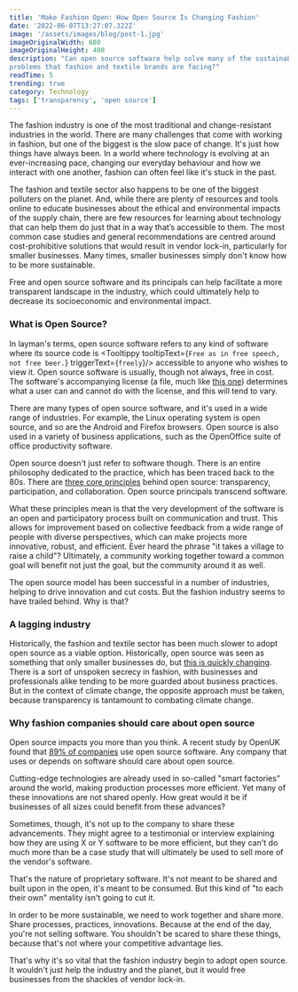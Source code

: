 ```yaml
---
title: 'Make Fashion Open: How Open Source Is Changing Fashion'
date: '2022-06-07T13:27:07.322Z'
image: '/assets/images/blog/post-1.jpg'
imageOriginalWidth: 600
imageOriginalHeight: 400
description: "Can open source software help solve many of the sustainability
problems that fashion and textile brands are facing?"
readTime: 5
trending: true
category: Technology
tags: ['transparency', 'open source']
---
```


The fashion industry is one of the most traditional and change-resistant
industries in the world. There are many challenges that come with working
in fashion, but one of the biggest is the slow pace of change. It's just how
things have always been. In a world where technology is evolving at an
ever-increasing pace, changing our everyday behaviour and how we interact
with one another, fashion can often feel like it's stuck in the past.

The fashion and textile sector also happens to be one of the biggest
polluters on the planet. And, while there are plenty of resources and tools
online to educate businesses about the ethical and environmental impacts of
the supply chain, there are few resources for learning about technology
that can help them do just that in a way that’s accessible to them. The
most common case studies and general recommendations are centred around
cost-prohibitive solutions that would result in vendor lock-in,
particularly for smaller businesses. Many times, smaller businesses simply
don't know <span className='italic'>how</span> to be more sustainable.

Free and open source software and its principals can help facilitate a more
transparent landscape in the industry, which could ultimately help to
decrease its socioeconomic and environmental impact.


### What is Open Source?

In layman's terms, open source software refers to any kind of software
where its source code is <Tooltippy tooltipText={`Free as in free speech,
not free beer.`} triggerText={`freely`}/> accessible to anyone who wishes to
view it.
Open source software is usually, though not always, free in cost. The
software's accompanying license (a file, much like [this one](https://github.com/microsoft/TypeScript/blob/main/LICENSE.txt))
determines what a user can and cannot do with the license, and this will
tend to vary.


There are many types of open source software, and it's used in a
wide range of industries. For example, the Linux operating system is open
source, and so are the Android and Firefox browsers. Open source is also
used in a variety of business applications, such as the OpenOffice suite of
office productivity software.

Open source doesn't just refer to software though. There is an entire
philosophy dedicated to the practice, which has been traced back to the
80s. There are [three core principles](https://opensource.com/principles)
behind open source: transparency, participation, and collaboration. Open
source principals transcend software.

What these principles mean is that the very development of the software is an
open and participatory process built on communication and trust. This allows
for improvement based on collective feedback from a wide range of people with
diverse perspectives, which can make projects more innovative, robust, and
efficient. Ever heard the phrase "it takes a village to raise a child"?
Ultimately, a community working together toward a common goal will
benefit not just the goal, but the community around it as well.

The open source model has been successful in a number of industries, helping
to drive innovation and cut costs. But the fashion industry seems to have
trailed behind. Why is that?

### A lagging industry

Historically, the fashion and textile sector has been much slower to adopt
open source as a viable option. Historically, open source was seen as
something that only smaller businesses do, but [this is quickly
changing](https://www.mckinsey.com/business-functions/mckinsey-digital/our-insights/open-source-e-commerce-the-next-wave-of-value-for-the-enterprise). There is a sort of unspoken secrecy in fashion, with businesses and professionals alike tending to be more guarded about business
practices. But in the context of climate change, the opposite approach must
be taken, because transparency is tantamount to combating climate change.

### Why fashion companies should care about open source

Open source impacts you more than you think. A recent study by OpenUK found
that [89% of companies](https://openuk.uk/wp-content/uploads/2021/10/openuk-state-of-open_final-version.pdf) use open source software. Any company that uses or
depends on software should care about open source.

Cutting-edge technologies are already used in so-called "smart factories"
around the world, making production processes more efficient. Yet many of
these innovations are not shared openly. How great would it be if
businesses of all sizes could benefit from these advances?

Sometimes, though, it's not up to the company to share these advancements.
They might agree to a testimonial or interview explaining how they are
using X or Y software to be more efficient, but they can't do much more
than be a case study that will ultimately be used to sell more of the
vendor's software.

That's the nature of proprietary software. It's not meant to be shared and
built upon in the open, it's meant to be consumed. But this kind of "to each
their own" mentality isn't going to cut it.

In order to be more sustainable, we need to work together and share
more. Share processes, practices, innovations. Because at the end of the
day, you're not selling software. You shouldn't be scared to share these
things, because that's not where your competitive advantage lies.

That's why it's so vital that the fashion industry begin to adopt open
source. It wouldn't just help the industry and the planet, but it would free
businesses from the shackles of vendor lock-in.


